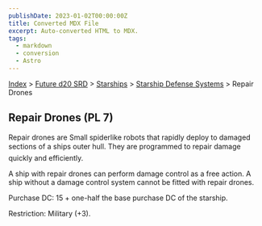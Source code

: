 ```yaml
---
publishDate: 2023-01-02T00:00:00Z
title: Converted MDX File
excerpt: Auto-converted HTML to MDX.
tags:
  - markdown
  - conversion
  - Astro
---
```






[Index](-index) > [Future d20 SRD](future-d20-srd-index) > [Starships](future-d20-srd-starships-index) > [Starship Defense Systems](future-d20-srd-starships-starship-defense-systems-index) > Repair Drones




## Repair Drones (PL 7)


Repair drones are Small spiderlike robots that rapidly deploy to damaged sections of a ships outer hull. They are programmed to repair damage quickly and efficiently.


A ship with repair drones can perform damage control as a free action. A ship without a damage control system cannot be fitted with repair drones.


Purchase DC: 15 + one-half the base purchase DC of the starship.


Restriction: Military (+3).



